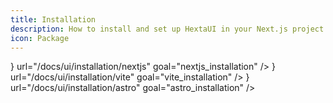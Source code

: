 ```yaml
---
title: Installation
description: How to install and set up HextaUI in your Next.js project.
icon: Package
---
```




<div className="grid grid-cols-1 md:grid-cols-2 lg:grid-cols-3 gap-4">
    <DocsInstallationCard 
        title="Next.js"
        logo={<RiNextjsFill size={50} />}
        url="/docs/ui/installation/nextjs"
        goal="nextjs_installation"
    />
    <DocsInstallationCard 
        title="Vite"
        logo={<SiVite size={50} />}
        url="/docs/ui/installation/vite"
        goal="vite_installation"
    />
    <DocsInstallationCard 
        title="Astro"
        logo={<SiAstro size={50} />}
        url="/docs/ui/installation/astro"
        goal="astro_installation"
    />
</div>